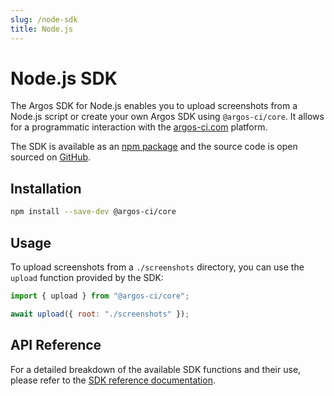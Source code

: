 ```yaml
---
slug: /node-sdk
title: Node.js
---
```


# Node.js SDK

The Argos SDK for Node.js enables you to upload screenshots from a Node.js script or create your own Argos SDK using `@argos-ci/core`. It allows for a programmatic interaction with the [argos-ci.com](https://app.argos-ci.com) platform.

The SDK is available as an [npm package](https://www.npmjs.com/package/@argos-ci/core) and the source code is open sourced on [GitHub](https://github.com/argos-ci/argos-javascript/tree/main/packages/core).

## Installation

```sh
npm install --save-dev @argos-ci/core
```

## Usage

To upload screenshots from a `./screenshots` directory, you can use the `upload` function provided by the SDK:

```js
import { upload } from "@argos-ci/core";

await upload({ root: "./screenshots" });
```

## API Reference

For a detailed breakdown of the available SDK functions and their use, please refer to the [SDK reference documentation](https://js-sdk-reference.argos-ci.com).

